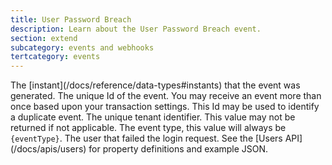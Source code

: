```yaml
---
title: User Password Breach
description: Learn about the User Password Breach event.
section: extend
subcategory: events and webhooks
tertcategory: events
---
```



<Event description="This event is generated when Reactor detects a user is using a vulnerable, or breached password. This event will only occur during login when the Tenant is not configured to require the user to change their password. All other breached password detections will occur during password validation and because the user will not be allowed to use the password."
       edition="premium"
       eventType={eventType}
       name="User Password Breach"
       scope="tenant"
       transactional="true"
       version="1.15.0"/>

<EventBody eventType={eventType}
           sinceThreatDetection="1.30.0"
           sinceIpAddress="1.27.0"
           jsonFile="user-password-breach.json">

  <APIField slot="leading-fields" name="event.createInstant" type="Long">
    The [instant](/docs/reference/data-types#instants) that the event was generated.
  </APIField>

  <APIField slot="leading-fields" name="event.id" type="UUID">
    The unique Id of the event. You may receive an event more than once based upon your transaction settings. This Id may be used to identify a duplicate event.
  </APIField>

  <APIField slot="trailing-fields" name="event.tenantId" type="UUID">
    The unique tenant identifier. This value may not be returned if not applicable.
  </APIField>

  <APIField slot="trailing-fields" name="event.type" type="String">
    The event type, this value will always be <code>{eventType}</code>.
  </APIField>

  <APIField slot="trailing-fields" name="event.user" type="Object">
    The user that failed the login request. See the [Users API](/docs/apis/users) for property definitions and example JSON.
  </APIField>

</EventBody>
